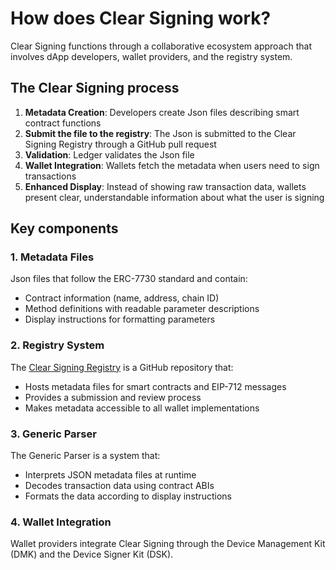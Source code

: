 # How does Clear Signing work?

Clear Signing functions through a collaborative ecosystem approach that involves dApp developers, wallet providers, and the registry system.

## The Clear Signing process

1. **Metadata Creation**: Developers create Json files describing smart contract functions
2. **Submit the file to the registry**: The Json is submitted to the Clear Signing Registry through a GitHub pull request
3. **Validation**: Ledger validates the Json file
4. **Wallet Integration**: Wallets fetch the metadata when users need to sign transactions
5. **Enhanced Display**: Instead of showing raw transaction data, wallets present clear, understandable information about what the user is signing

## Key components

### 1. Metadata Files

Json files that follow the ERC-7730 standard and contain:

- Contract information (name, address, chain ID)
- Method definitions with readable parameter descriptions
- Display instructions for formatting parameters

### 2. Registry System

The [Clear Signing Registry](https://github.com/LedgerHQ/clear-signing-erc7730-registry) is a GitHub repository that:

- Hosts metadata files for smart contracts and EIP-712 messages
- Provides a submission and review process
- Makes metadata accessible to all wallet implementations

### 3. Generic Parser

The Generic Parser is a system that:

- Interprets JSON metadata files at runtime
- Decodes transaction data using contract ABIs
- Formats the data according to display instructions

### 4. Wallet Integration

Wallet providers integrate Clear Signing through the Device Management Kit (DMK) and the Device Signer Kit (DSK).
